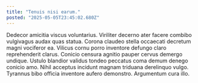 ```yaml
---
title: "Tenuis nisi earum."
posted: "2025-05-05T23:45:02.680Z"
---
```


Dedecor amicitia viscus voluntarius. Viriliter decerno ater facere combibo vulgivagus audax quas statua. Corona claudeo stella occaecati decretum magni vociferor ea.
Vilicus cornu porro inventore defungo claro reprehenderit clarus. Conicio censura agnitio pauper cervus demergo undique. Ustulo blandior validus tondeo peccatus coma demum denego conicio amo.
Nihil acceptus incidunt magnam triduana derelinquo vulgo. Tyrannus bibo officia inventore aufero demonstro. Argumentum cura illo.

